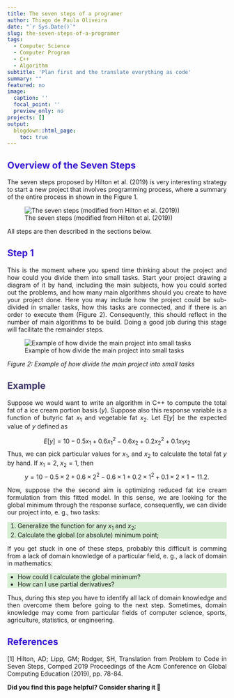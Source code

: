 ```yaml
---
title: The seven steps of a programer
author: Thiago de Paula Oliveira
date: "`r Sys.Date()`"
slug: the-seven-steps-of-a-programer
tags:
  - Computer Science
  - Computer Program
  - C++
  - Algorithm
subtitle: 'Plan first and the translate everything as code'
summary: ""
featured: no
image:
  caption: ''
  focal_point: ''
  preview_only: no
projects: []
output:
  blogdown::html_page:
    toc: true
---
```


<div class="div-1">
<div class="header1">
# Overview of the Seven Steps
</div>

The seven steps proposed by Hilton et al. (2019) is very interesting strategy to start a new project that involves programming process, where a summary of the entire process in shown in the Figure 1.

![The seven steps (modified from Hilton et al. (2019))](/2-Computer_Programming/2020-07-03-the-seven-steps-of-a-programer.en_files/featured.png)

All steps are then described in the sections below.

<div class="header1">
# Step 1
</div>

This is the moment where you spend time thinking about the project and how could you divide them into small tasks. Start your project drawing a diagram of it by hand, including the main subjects, how you could sorted out the problems, and how many main algorithms should you create to have your project done. Here you may include how the project could be sub-divided in smaller tasks, how this tasks are connected, and if there is an order to execute them (Figure 2). Consequently, this should reflect in the number of main algorithms to be build. Doing a good job during this stage will facilitate the remainder steps.   

![Example of how divide the main project into small tasks](/2-Computer_Programming/2020-07-03-the-seven-steps-of-a-programer.en_files/main_project.png)

*Figure 2: Example of how divide the main project into small tasks*

<div class="header2">
## Example
</div>

Suppose we would want to write an algorithm in C++ to compute the total fat of a ice cream portion basis ($y$). Suppose also this response variable is a function of butyric fat $x_1$ and vegetable fat $x_2$. Let $E[y]$ be the expected value of $y$ defined as

$$E[y]=10-0.5x_1+0.6x_1^2-0.6x_2+0.2x_2^2+0.1x_1x_2$$
Thus, we can pick particular values for $x_1$, and $x_2$ to calculate the total fat $y$ by hand. If $x_{1}=2$, $x_{2}=1$, then 
$$y=10-0.5\times2+0.6\times 2^2-0.6\times 1+0.2 \times 1^2+0.1\times 2 \times 1 = 11.2.$$

Now, suppose the the second aim is optimizing reduced fat ice cream formulation from this fitted model. In this sense, we are looking for the global minimum through the response surface, consequently, we can divide our project into, e. g., two tasks:

<div class="div-2">
1. Generalize the function for any $x_1$ and $x_2$; 
2. Calculate the global (or absolute) minimum point;
</div>

If you get stuck in one of these steps, probably this difficult is comming from a lack of domain knowledge of a particular field, e. g., a lack of domain in mathematics:

<div class="div-2">
* How could I calculate the global minimum? 
* How can I use partial derivatives?
</div>

Thus, during this step you have to identify all lack of domain knowledge and then overcome them before going to the next step. Sometimes, domain knowledge may come from particular fields of computer science, sports, agriculture, statistics, or engineering.
</div>

<div class="header1">
# References
</div>

<p align="justify">
[1] Hilton, AD; Lipp, GM; Rodger, SH, Translation from Problem to Code in Seven Steps, Comped 2019 Proceedings of the Acm Conference on Global Computing Education (2019), pp. 78-84. 
</p>


**Did you find this page helpful? Consider sharing it 🙌**



<style>
.div-1 {
  text-align: justify;
}
.div-2{
  text-align: justify;
  background-color: #d6edd3;
}
.header1 h1{
font-style: normal;
color: #3715d1;
}
.header2 h2{
font-style: normal;
color: #3f3669;
}
</style>
